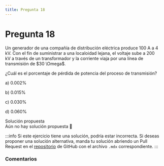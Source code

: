 ```yaml
---
title: Pregunta 18
---
```



# Pregunta 18

<div className="exercise">
Un generador de una compañía de distribución eléctrica produce 100 A a 4 kV. Con el fin de suministrar a una localoidad lejana, el voltaje sube a 200 kV a través de un transformador y la corriente viaja por una línea de transmisión de $30 \Omega$.

¿Cuál es el porcentaje de pérdida de potencia del proceso de transmisión?

a) $0.002 \%$

b) $0.015 \%$

c) $0.030 \%$

d) $0.060 \%$
</div>

<MDXDetails>
<summary>Solución propuesta</summary>

<div className="exercise">
Aún no hay solución propuesta 🥲
</div>

:::info
Si este ejercicio tiene una solución, podría estar incorrecta. Si deseas proponer una solución alternativa, manda tu solución abriendo
un Pull Request en el [repositorio](https://github.com/crow-rojas/apuntes-fundamentals/pulls) de GitHub con el archivo
`.mdx` correspondiente.
:::

</MDXDetails>

### Comentarios

<Disqus
  url="https://crow-rojas.github.io/apuntes-fundamentals/docs/science/electromagnetism/exercises/2018-1/p18"
  identifier="docs/science/electromagnetism/exercises/2018-1/p18"
  title="2018-1 Electricidad y Magnetismo - Pregunta 18"
/>
